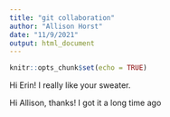 ```yaml
---
title: "git collaboration"
author: "Allison Horst"
date: "11/9/2021"
output: html_document
---
```


```r
knitr::opts_chunk$set(echo = TRUE)
```

Hi Erin! I really like your sweater. 

Hi Allison, thanks! I got it a long time ago 
